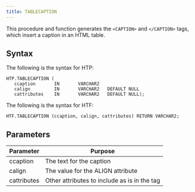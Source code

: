 ```yaml
---
title: TABLECAPTION
---
```


This procedure and function generates the `<CAPTION>` and `</CAPTION>` tags, which insert a caption in an HTML table.

## Syntax

The following is the syntax for HTP:

```
HTP.TABLECAPTION (
   ccaption       IN       VARCHAR2
   calign         IN       VARCHAR2   DEFAULT NULL
   cattributes    IN       VARCHAR2   DEFAULT NULL);
```

The following is the syntax for HTF:

```
HTF.TABLECAPTION (ccaption, calign, cattributes) RETURN VARCHAR2;
```

## Parameters

| Parameter | Purpose  |
| --------- | -------- |
| ccaption | The text for the caption |
| calign | The value for the ALIGN attribute |
| cattributes | Other attributes to include as is in the tag |

